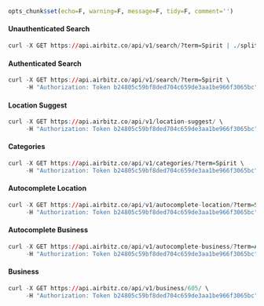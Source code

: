 
```r
opts_chunk$set(echo=F, warning=F, message=F, tidy=F, comment='')
```

#### Unauthenticated Search
```r
curl -X GET https://api.airbitz.co/api/v1/search/?term=Spirit | ./split_curl.py
```

#### Authenticated Search

```r
curl -X GET https://api.airbitz.co/api/v1/search/?term=Spirit \
     -H "Authorization: Token b24805c59bf8ded704c659de3aa1be966f3065bc" | ./split_curl.py
```

#### Location Suggest

```r
curl -X GET https://api.airbitz.co/api/v1/location-suggest/ \
     -H "Authorization: Token b24805c59bf8ded704c659de3aa1be966f3065bc" | ./split_curl.py
```

#### Categories

```r
curl -X GET https://api.airbitz.co/api/v1/categories/?term=Spirit \
     -H "Authorization: Token b24805c59bf8ded704c659de3aa1be966f3065bc" | ./split_curl.py
```

#### Autocomplete Location

```r
curl -X GET https://api.airbitz.co/api/v1/autocomplete-location/?term=San \
     -H "Authorization: Token b24805c59bf8ded704c659de3aa1be966f3065bc" | ./split_curl.py
```

#### Autocomplete Business

```r
curl -X GET https://api.airbitz.co/api/v1/autocomplete-business/?term=Ares \
     -H "Authorization: Token b24805c59bf8ded704c659de3aa1be966f3065bc" | ./split_curl.py
```

#### Business

```r
curl -X GET https://api.airbitz.co/api/v1/business/605/ \
     -H "Authorization: Token b24805c59bf8ded704c659de3aa1be966f3065bc" | ./split_curl.py
```

